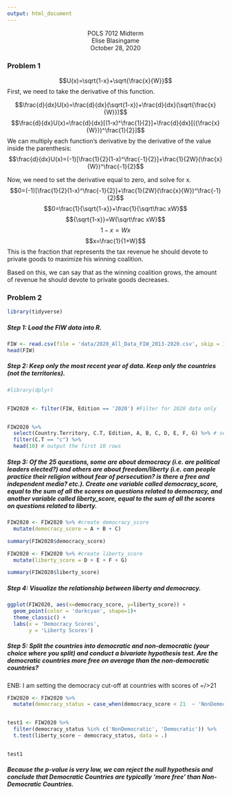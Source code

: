 ```yaml
---
output: html_document
---
```

<center>POLS 7012 Midterm</center>
<center>Elise Blasingame</center>
<center>October 28, 2020</center>





### Problem 1

$$U(x)=\sqrt{1-x}+\sqrt{\frac{x}{W}}$$
First, we need to take the derivative of this function.

$$\frac{d}{dx}U(x)=\frac{d}{dx}(\sqrt{1-x})+\frac{d}{dx}(\sqrt{\frac{x}{W}})$$
$$\frac{d}{dx}U(x)=\frac{d}{dx}[(1-x)^\frac{1}{2}]+\frac{d}{dx}[({\frac{x}{W}})^\frac{1}{2}]$$
We can multiply each function's derivative by the derivative of the value inside the parenthesis:
$$\frac{d}{dx}U(x)=(-1)[\frac{1}{2}(1-x)^\frac{-1}{2}]+\frac{1}{2W}(\frac{x}{W})^\frac{-1}{2}$$

Now, we need to set the derivative equal to zero, and solve for x.
$$0=(-1)[\frac{1}{2}(1-x)^\frac{-1}{2}]+\frac{1}{2W}(\frac{x}{W})^\frac{-1}{2}$$
$$0=\frac{1}{\sqrt{1-x}}+\frac{1}{\sqrt\frac xW}$$
$${\sqrt{1-x}}=W{\sqrt\frac xW}$$
$${1-x}=Wx$$
$$x=\frac{1}{1+W}$$
This is the fraction that represents the tax revenue he should devote to private goods to maximize his winning coalition.

Based on this, we can say that as the winning coalition grows, the amount of revenue he should devote to private goods decreases.

### Problem 2
```r
library(tidyverse)
```
##### Step 1: Load the FIW data into R.
```r

FIW <- read.csv(file = 'data/2020_All_Data_FIW_2013-2020.csv', skip = 1)
head(FIW)
```

##### Step 2: Keep only the most recent year of data. Keep only the countries (not the territories).

```r

#library(dplyr)


FIW2020 <- filter(FIW, Edition == '2020') #Filter for 2020 data only


FIW2020 %>% 
  select(Country.Territory, C.T, Edition, A, B, C, D, E, F, G) %>% # select relevant variables
  filter(C.T == "c") %>%
  head(10) # output the first 10 rows
```

##### Step 3: Of the 25 questions, some are about democracy (i.e. are political leaders elected?) and others are about freedom/liberty (i.e. can people practice their religion without fear of persecution? is there a free and independent media? etc.). Create one variable called democracy_score, equal to the sum of all the scores on questions related to democracy, and another variable called liberty_score, equal to the sum of all the scores on questions related to liberty.

```r

FIW2020 <- FIW2020 %>% #create democracy_score
  mutate(democracy_score = A + B + C)

summary(FIW2020$democracy_score)

FIW2020 <- FIW2020 %>% #create liberty_score
  mutate(liberty_score = D + E + F + G)

summary(FIW2020$liberty_score)
```

##### Step 4: Visualize the relationship between liberty and democracy.

```r

ggplot(FIW2020, aes(x=democracy_score, y=liberty_score)) +
  geom_point(color = 'darkcyan', shape=1)+
  theme_classic() +
  labs(x = 'Democracy Scores',
       y = 'Liberty Scores')
```

##### Step 5: Split the countries into democratic and non-democratic (your choice where you split) and conduct a bivariate hypothesis test. Are the democratic countries more free on average than the non-democratic countries?

ENB: I am setting the democracy cut-off at countries with scores of =/>21

```r


FIW2020 <- FIW2020 %>%
  mutate(democracy_status = case_when(democracy_score < 21  ~ 'NonDemocratic', TRUE ~ 'Democratic'))


test1 <- FIW2020 %>%
  filter(democracy_status %in% c('NonDemocratic', 'Democratic')) %>%
  t.test(liberty_score ~ democracy_status, data = .)


test1
```

##### Because the p-value is very low, we can reject the null hypothesis and conclude that Democratic Countries are typically 'more free' than Non-Democratic Countries. 